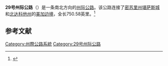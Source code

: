 '''29号州际公路'''（{{lang-en|'''Interstate 29'''}}）是一条南北方向的[[州际公路系统|州际公路]]。该公路连接了[[密苏里州|密苏里州]][[堪萨斯城_(密苏里州)|堪萨斯城]]和[[北达科他州|北达科他州]]的[[美加边境|美加边境]]，全长750.58英里。<ref name=fhwa>{{cite web|url=http://www.fhwa.dot.gov/reports/routefinder/table1.htm|title=FHWA Route Log and Finder List: Table 1|date=2002-10-31|accessdate=2007-03-28|author=Federal Highway Administration|archive-date=2013-08-22|archive-url=https://www.webcitation.org/6J4CRTzty?url=http://www.fhwa.dot.gov/reports/routefinder/table1.htm|dead-url=no}}</ref>

== 参考文献 ==
{{Reflist}}

{{州際公路系統}}
{{29号州际公路及其辅助线}}
[[Category:州際公路系統|Category:州際公路系統]]
[[Category:29号州际公路|Category:29号州际公路]]